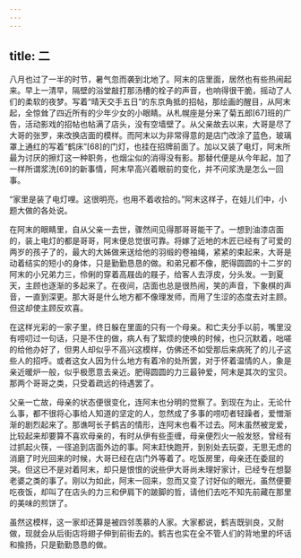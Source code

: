 ```yaml
---
---
---
```

title: 二
---



八月也过了一半的时节，暑气忽而袭到北地了。阿末的店里面，居然也有些热闹起来。早上一清早，隔壁的浴堂敲打那汤槽的栓子的声音，也响得很干脆，摇动了人们的柔软的夜梦。写着“晴天交手五日”的东京角抵的招帖，那绘画的醒目，从阿末起，全惊耸了四近所有的少年少女的小眼睛。从札幌座是分来了菊五郎[67]班的广告，活动影戏的招帖也帖满了店头，没有空墙壁了。从父亲故去以来，大哥是尽了大哥的张罗，来改换店面的模样。而阿末以为非常得意的是店门改涂了蓝色，玻璃罩上通红的写着“鹤床”[68]的门灯，也挂在招牌前面了。加以又装了电灯，阿末所最为讨厌的擦灯这一种职务，也烟尘似的消得没有影。那替代便是从今年起，加了一样所谓浆洗[69]的新事情，阿末早高兴着眼前的变化，并不问浆洗是怎么一回事。

“家里是装了电灯哩。这很明亮，也用不着收拾的。”阿末这样子，在娃儿们中，小题大做的各处说。

在阿末的眼睛里，自从父亲一去世，骤然间见得那哥哥能干了。一想到油漆店面的，装上电灯的都是哥哥，阿末便总觉很可靠。将嫁了近地的木匠已经有了可爱的两岁的孩子了的，最大的大姊做来送给他的羽缎的卷袖绳，紧紧的束起来，大哥是动着结实的短小的身体，只是勤勤恳恳的做。和弟兄都不像，肥得圆圆的十二岁的阿末的小兄弟力三，伶俐的穿着高屐齿的屐子，给客人去浮皮，分头发。一到夏天，主顾也逐渐的多起来了。在夜间，店面也总是很热闹，笑的声音，下象棋的声音，一直到深更。那大哥是什么地方都不像理发师，而用了生涩的态度去对主顾。但这却使主顾反欢喜。

在这样光彩的一家子里，终日躲在里面的只有一个母亲。和亡夫分手以前，嘴里没有唠叨过一句话，只是不住的做，病人有了絮烦的使唤的时候，也只沉默着，咄嗟的给他办好了，但男人却似乎不高兴这模样，仿佛还不如受那后来病死了的儿子这些人的招呼。或者这女人因为什么地方有着冷的处所罢，对于怀着温情的人，象是亲近暖炉一般，似乎极愿意去亲近。肥得圆圆的力三最钟爱，阿末是其次的宝贝。那两个哥哥之类，只受着疏远的待遇罢了。

父亲一亡故，母亲的状态便很变化，连阿末也分明的觉察了。到现在为止，无论什么事，都不很将心事给人知道的坚定的人，忽然成了多事的唠叨者轻躁者，爱憎渐渐的剧烈起来了。那谯呵长子鹤吉的情形，连阿末也看不过去。阿末虽然被宠爱，比较起来却要算不喜欢母亲的，有时从伊有些歪缠，母亲便烈火一般发怒，曾经有过抓起火筷，一径追到店面外边的事。阿末赶快跑开，到别处去玩耍，无思无虑的消磨了时光回来的时候，大哥已经在店门外等着了。吃饭房里，母亲还在委屈的哭。但这已不是对着阿末，却只是恨恨的说些伊大哥尚未理好家计，已经专在想娶老婆之类的事了。刚以为如此，阿末一回来，忽而又变了讨好似的眼光，虽然便要吃夜饭，却叫了在店头的力三和伊肩下的跛脚的哲，请他们去吃不知先前藏在那里的美味的煎饼了。

虽然这模样，这一家却还算是被四邻羡慕的人家。大家都说，鹤吉既驯良，又耐做，现就会从后街店将翅子伸到前街去的。鹤吉也实在全不管人们的背地里的坏话和揄扬，只是勤勤恳恳的做。